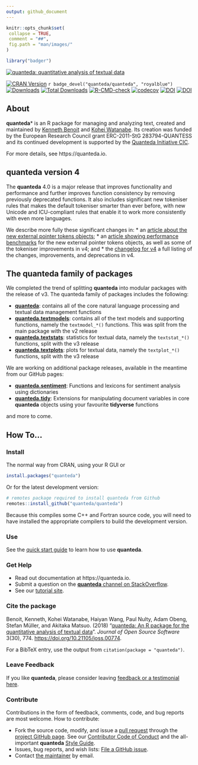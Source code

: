 ```yaml
---
output: github_document
---
```


```r
knitr::opts_chunk$set(
 collapse = TRUE,
 comment = "##",
 fig.path = "man/images/"
)
```
```r
library("badger")
```

[![quanteda: quantitative analysis of textual data](https://cdn.rawgit.com/quanteda/quanteda/master/images/quanteda_logo.svg)](http://quanteda.io)

<!-- badges: start -->
[![CRAN Version](https://www.r-pkg.org/badges/version/quanteda)](https://CRAN.R-project.org/package=quanteda)
`r badge_devel("quanteda/quanteda", "royalblue")`
[![Downloads](https://cranlogs.r-pkg.org/badges/quanteda)](https://CRAN.R-project.org/package=quanteda)
[![Total Downloads](https://cranlogs.r-pkg.org/badges/grand-total/quanteda?color=orange)](https://CRAN.R-project.org/package=quanteda)
[![R-CMD-check](https://github.com/quanteda/quanteda/actions/workflows/check-standard.yaml/badge.svg)](https://github.com/quanteda/quanteda/actions/workflows/check-standard.yaml)
[![codecov](https://codecov.io/gh/quanteda/quanteda/branch/master/graph/badge.svg)](https://app.codecov.io/gh/quanteda/quanteda) [![DOI](https://zenodo.org/badge/5424649.svg)](https://zenodo.org/badge/latestdoi/5424649)
[![DOI](http://joss.theoj.org/papers/10.21105/joss.00774/status.svg)](https://doi.org/10.21105/joss.00774)
<!-- badges: end -->

## About

**quanteda*** is an R package for managing and analyzing text, created and maintained by [Kenneth Benoit](https://kenbenoit.net) and [Kohei Watanabe](https://blog.koheiw.net/). Its creation was funded by the European Research Council grant ERC-2011-StG 283794-QUANTESS and its continued development is supported by the [Quanteda Initiative CIC](https://quanteda.org).

For more details, see https://quanteda.io.

## **quanteda** version 4

The **quanteda** 4.0 is a major release that improves functionality and performance and further improves function consistency by removing previously deprecated functions. It also includes significant new tokeniser rules that makes the default tokeniser smarter than ever before, with new Unicode and ICU-compliant rules that enable it to work more consistently with even more languages.

We describe more fully these significant changes in:
* an [article about the new external pointer tokens objects](https://quanteda.io/articles/pkgdown/tokens_xptr.html);
* an [article showing performance benchmarks](https://quanteda.io/articles/pkgdown/benchmarks_xptr.html) for the new external pointer tokens objects, as well as some of the tokeniser improvements in v4; and
* the [changelog for v4](https://github.com/quanteda/quanteda/blob/master/NEWS.md#quanteda-40) a full listing of the changes, improvements, and deprecations in v4.

## The **quanteda** family of packages

We completed the trend of splitting **quanteda** into modular packages with the release of v3. The quanteda family of packages includes the following:

- [**quanteda**](https://github.com/quanteda/quanteda): contains all of the core natural language processing and textual data management functions
- [**quanteda.textmodels**](https://github.com/quanteda/quanteda.textmodels): contains all of the text models and supporting functions, namely the `textmodel_*()` functions. This was split from the main package with the v2 release
- [**quanteda.textstats**](https://github.com/quanteda/quanteda.textstats): statistics for textual data, namely the `textstat_*()` functions, split with the v3 release
- [**quanteda.textplots**](https://github.com/quanteda/quanteda.textplots): plots for textual data, namely the `textplot_*()` functions, split with the v3 release

We are working on additional package releases, available in the meantime from our GitHub pages:

- [**quanteda.sentiment**](https://github.com/quanteda/quanteda.sentiment): Functions and lexicons for sentiment analysis using dictionaries
- [**quanteda.tidy**](https://github.com/quanteda/quanteda.tidy): Extensions for manipulating document variables in core **quanteda** objects using your favourite **tidyverse** functions

and more to come.

## How To...

### Install

The normal way from CRAN, using your R GUI or 
```r
install.packages("quanteda") 
```

Or for the latest development version:
```r
# remotes package required to install quanteda from Github 
remotes::install_github("quanteda/quanteda") 
```

Because this compiles some C++ and Fortran source code, you will need to have installed the appropriate compilers to build the development version.

### Use

See the [quick start guide](https://quanteda.io/articles/pkgdown/quickstart.html) to learn how to use **quanteda**.

### Get Help

* Read out documentation at https://quanteda.io.
* Submit a question on the [**quanteda** channel on StackOverflow](https://stackoverflow.com/questions/tagged/quanteda).
* See our [tutorial site](https://tutorials.quanteda.io/).

### Cite the package

Benoit, Kenneth, Kohei Watanabe, Haiyan Wang, Paul Nulty, Adam Obeng, Stefan Müller, and Akitaka Matsuo. (2018) "[quanteda: An R package for the quantitative analysis of textual data](https://www.theoj.org/joss-papers/joss.00774/10.21105.joss.00774.pdf)". _Journal of Open Source Software_ 3(30), 774. [https://doi.org/10.21105/joss.00774](https://doi.org/10.21105/joss.00774).

For a BibTeX entry, use the output from `citation(package = "quanteda")`.

### Leave Feedback

If you like **quanteda**, please consider leaving [feedback or a testimonial here](https://github.com/quanteda/quanteda/issues/461).

### Contribute

Contributions in the form of feedback, comments, code, and bug reports are most welcome. How to contribute:

* Fork the source code, modify, and issue a [pull request](https://help.github.com/articles/creating-a-pull-request-from-a-fork/) through the [project GitHub page](https://github.com/quanteda/quanteda). See our [Contributor Code of Conduct](https://github.com/quanteda/quanteda/blob/master/CONDUCT.md) and the all-important **quanteda** [Style Guide](https://github.com/quanteda/quanteda/wiki/Style-guide).
* Issues, bug reports, and wish lists: [File a GitHub issue](https://github.com/quanteda/quanteda/issues).
* Contact [the maintainer](mailto:kbenoit@lse.ac.uk) by email.
